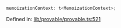 ```ts
memoizationContext: t<MemoizationContext>;
```

Defined in: [lib/provable/provable.ts:521](https://github.com/o1-labs/o1js/blob/fca908c243ee8e908efacaf73a882d48759e675a/src/lib/provable/provable.ts#L521)
